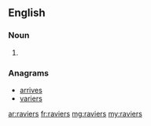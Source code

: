 ==English==

===Noun===
{{head|en|noun plural form}}

# {{plural of|ravier|lang=en}}

===Anagrams===
* [[arrives#English|arrives]]
* [[variers#English|variers]]

[[ar:raviers]]
[[fr:raviers]]
[[mg:raviers]]
[[my:raviers]]